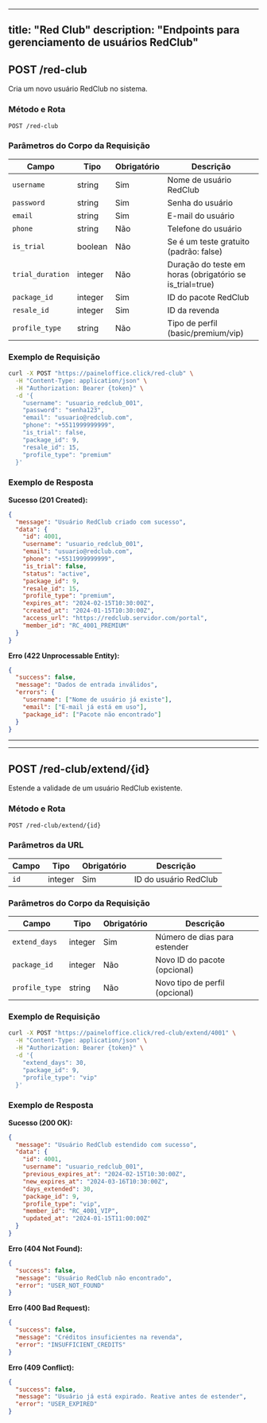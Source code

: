 

---
title: "Red Club"
description: "Endpoints para gerenciamento de usuários RedClub"
---

## POST /red-club

Cria um novo usuário RedClub no sistema.

### Método e Rota
```
POST /red-club
```

### Parâmetros do Corpo da Requisição

| Campo | Tipo | Obrigatório | Descrição |
|-------|------|-------------|-----------|
| `username` | string | Sim | Nome de usuário RedClub |
| `password` | string | Sim | Senha do usuário |
| `email` | string | Sim | E-mail do usuário |
| `phone` | string | Não | Telefone do usuário |
| `is_trial` | boolean | Não | Se é um teste gratuito (padrão: false) |
| `trial_duration` | integer | Não | Duração do teste em horas (obrigatório se is_trial=true) |
| `package_id` | integer | Sim | ID do pacote RedClub |
| `resale_id` | integer | Sim | ID da revenda |
| `profile_type` | string | Não | Tipo de perfil (basic/premium/vip) |

### Exemplo de Requisição

```bash
curl -X POST "https://paineloffice.click/red-club" \
  -H "Content-Type: application/json" \
  -H "Authorization: Bearer {token}" \
  -d '{
    "username": "usuario_redclub_001",
    "password": "senha123",
    "email": "usuario@redclub.com",
    "phone": "+5511999999999",
    "is_trial": false,
    "package_id": 9,
    "resale_id": 15,
    "profile_type": "premium"
  }'
```

### Exemplo de Resposta

**Sucesso (201 Created):**
```json
{
  "message": "Usuário RedClub criado com sucesso",
  "data": {
    "id": 4001,
    "username": "usuario_redclub_001",
    "email": "usuario@redclub.com",
    "phone": "+5511999999999",
    "is_trial": false,
    "status": "active",
    "package_id": 9,
    "resale_id": 15,
    "profile_type": "premium",
    "expires_at": "2024-02-15T10:30:00Z",
    "created_at": "2024-01-15T10:30:00Z",
    "access_url": "https://redclub.servidor.com/portal",
    "member_id": "RC_4001_PREMIUM"
  }
}
```

**Erro (422 Unprocessable Entity):**
```json
{
  "success": false,
  "message": "Dados de entrada inválidos",
  "errors": {
    "username": ["Nome de usuário já existe"],
    "email": ["E-mail já está em uso"],
    "package_id": ["Pacote não encontrado"]
  }
}
```

---

---

## POST /red-club/extend/{id}

Estende a validade de um usuário RedClub existente.

### Método e Rota
```
POST /red-club/extend/{id}
```

### Parâmetros da URL

| Campo | Tipo | Obrigatório | Descrição |
|-------|------|-------------|-----------|
| `id` | integer | Sim | ID do usuário RedClub |

### Parâmetros do Corpo da Requisição

| Campo | Tipo | Obrigatório | Descrição |
|-------|------|-------------|-----------|
| `extend_days` | integer | Sim | Número de dias para estender |
| `package_id` | integer | Não | Novo ID do pacote (opcional) |
| `profile_type` | string | Não | Novo tipo de perfil (opcional) |

### Exemplo de Requisição

```bash
curl -X POST "https://paineloffice.click/red-club/extend/4001" \
  -H "Content-Type: application/json" \
  -H "Authorization: Bearer {token}" \
  -d '{
    "extend_days": 30,
    "package_id": 9,
    "profile_type": "vip"
  }'
```

### Exemplo de Resposta

**Sucesso (200 OK):**
```json
{
  "message": "Usuário RedClub estendido com sucesso",
  "data": {
    "id": 4001,
    "username": "usuario_redclub_001",
    "previous_expires_at": "2024-02-15T10:30:00Z",
    "new_expires_at": "2024-03-16T10:30:00Z",
    "days_extended": 30,
    "package_id": 9,
    "profile_type": "vip",
    "member_id": "RC_4001_VIP",
    "updated_at": "2024-01-15T11:00:00Z"
  }
}
```

**Erro (404 Not Found):**
```json
{
  "success": false,
  "message": "Usuário RedClub não encontrado",
  "error": "USER_NOT_FOUND"
}
```

**Erro (400 Bad Request):**
```json
{
  "success": false,
  "message": "Créditos insuficientes na revenda",
  "error": "INSUFFICIENT_CREDITS"
}
```

**Erro (409 Conflict):**
```json
{
  "success": false,
  "message": "Usuário já está expirado. Reative antes de estender",
  "error": "USER_EXPIRED"
}
```